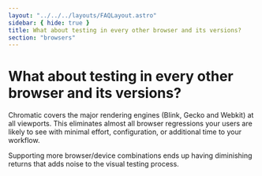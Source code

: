 ```yaml
---
layout: "../../../layouts/FAQLayout.astro"
sidebar: { hide: true }
title: What about testing in every other browser and its versions?
section: "browsers"
---
```


# What about testing in every other browser and its versions?

Chromatic covers the major rendering engines (Blink, Gecko and Webkit) at all viewports. This eliminates almost all browser regressions your users are likely to see with minimal effort, configuration, or additional time to your workflow.

Supporting more browser/device combinations ends up having diminishing returns that adds noise to the visual testing process.
